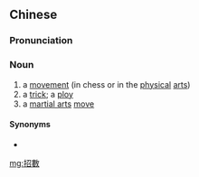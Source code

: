 {{also|招数}}
==Chinese==
{{zh-forms|s=招数}}

===Pronunciation===
{{zh-pron
|m=zhāoshù
|c=ziu1 sou3
|mn=chiau-sò͘
|cat=n
}}

===Noun===
{{zh-noun}}

# a [[movement]] (in chess or in the [[physical]] [[arts]])
# a [[trick]]; a [[ploy]]
# a [[martial arts]] [[move]]

====Synonyms====
* {{zh-l|著數/着数}}

{{zh-cat|Martial arts}}

[[mg:招數]]